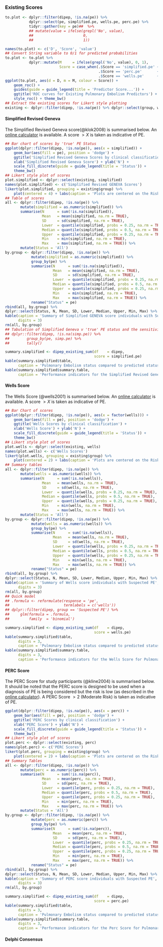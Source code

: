 ### Existing Scores {.tabset .tabset-fade .tabset-pills}

```r
to.plot <- dplyr::filter(dipep, !is.na(pe)) %>%
           dplyr::select(pe, simplified.pe, wells.pe, perc.pe) %>%
           tidyr::gather(key = pe)##  %>%
           ## mutate(value = ifelse(grepl('No', value),
           ##                       0,
           ##                       1))

names(to.plot) <- c('D', 'Score', 'value')
## Convert String variable to 0/1 for predicted probabilities
to.plot <- to.plot %>%
           dplyr::mutate(M     = ifelse(grepl('No', value), 0, 1),
                         Score = case_when(.$Score == 'simplified.pe' ~ 'Simplified Revised Geneva',
                                           .$Score == 'perc.pe'       ~ 'PERC',
                                           .$Score == 'wells.pe'      ~ 'Wells'))
ggplot(to.plot, aes(d = D, m = M, colour = Score)) +
    geom_roc() +
    guides(guide = guide_legend(title = 'Predictor Score...')) +
    ggtitle('ROC curves for Existing Pulmonary Embolism Predictors') +
    style_roc() + theme_bw()
## Extract the existing scores for Likert style plotting
existing <- dplyr::filter(dipep, !is.na(pe)) %>% dplyr::select(group, wells, simplified, perc)

```

#### Simplified Revised Geneva

The Simplified Revised Geneva score(@klok2008) is summarised below.  An [online calculator](https://www.mdcalc.com/geneva-score-revised-pulmonary-embolism) is available.  A score $> X$ is taken as indicative of PE.

```r
## Bar chart of scores by 'true' PE Status
ggplot(dplyr::filter(dipep, !is.na(pe)), aes(x = simplified)) +
    geom_bar(aes(fill = pe), position = 'dodge') +
    ggtitle('Simplified Revised Geneva Scores by clinical classification') +
    xlab('Simplified Revised Geneva Score') + ylab('N') +
    scale_fill_discrete(guide = guide_legend(title = 'Status')) +
    theme_bw()
## Likert style plot of scores
plot.simplified <- dplyr::select(existing, simplified)
names(plot.simplified) <- c('Simplified Revised GENEVA Scores')
likert(plot.simplified, grouping = existing$group) %>%
    plot(centered = 4) + labs(caption = 'Plots are centered on the Risk category (4).\n Percentages indicate the proportion below, within and above this.')
## Table of scores
all <- dplyr::filter(dipep, !is.na(pe)) %>%
       mutate(simplified = as.numeric(simplified)) %>%
       summarise(N      = sum(!is.na(simplified)),
                 Mean   = mean(simplified, na.rm = TRUE),
                 SD     = sd(simplified, na.rm = TRUE),
                 Lower  = quantile(simplified, probs = 0.25, na.rm = TRUE),
                 Median = quantile(simplified, probs = 0.5, na.rm = TRUE),
                 Upper  = quantile(simplified, probs = 0.25, na.rm = TRUE),
                 Min    = min(simplified, na.rm = TRUE),
                 Max    = max(simplified, na.rm = TRUE)) %>%
       mutate(Status = 'All')
by.group <- dplyr::filter(dipep, !is.na(pe)) %>%
            mutate(simplified = as.numeric(simplified)) %>%
            group_by(pe) %>%
            summarise(N      = sum(!is.na(simplified)),
                      Mean   = mean(simplified, na.rm = TRUE),
                      SD     = sd(simplified, na.rm = TRUE),
                      Lower  = quantile(simplified, probs = 0.25, na.rm = TRUE),
                      Median = quantile(simplified, probs = 0.5, na.rm = TRUE),
                      Upper  = quantile(simplified, probs = 0.25, na.rm = TRUE),
                      Min    = min(simplified, na.rm = TRUE),
                      Max    = max(simplified, na.rm = TRUE)) %>%
            rename("Status" = pe)
rbind(all, by.group) %>%
dplyr::select(Status, N, Mean, SD, Lower, Median, Upper, Min, Max) %>%
kable(caption = 'Summary of Simplified GENEVA score individuals with Suspected PE',
      digits = 3)
rm(all, by.group)
## Tabulation of Simplified Geneva v 'true' PE status and the sensitivity and specificity
## dplyr::filter(dipep, !is.na(simp.pe)) %>%
##        group_by(pe, simp.pe) %>%
##        tally()

```

```r
summary.simplified <- dipep_existing_sum(df    = dipep,
                                         score = simplified.pe)
kable(summary.simplified$table,
      caption = 'Pulmonary Embolism status compared to predicted status based on Simplified Revised Geneva Score.')
kable(summary.simplified$summary.table,
      caption = 'Performance indicators for the Simplified Revised Geneva Score for Pulmonary Embolism applied retrospectively to the DiPEP data.')

```


#### Wells Score

The Wells Score (@wells2001) is summarised below.  An [online calculator](https://www.mdcalc.com/wells-criteria-pulmonary-embolism) is available.  A score $> X$ is taken as indicative of PE.

```r
## Bar Chart of scores
ggplot(dplyr::filter(dipep, !is.na(pe)), aes(x = factor(wells))) +
    geom_bar(aes(fill = pe), position = 'dodge') +
    ggtitle('Wells Scores by clinical classification') +
    xlab('Wells Score') + ylab('N') +
    scale_fill_discrete(guide = guide_legend(title = 'Status')) +
    theme_bw()
## Likert style plot of scores
plot.wells <- dplyr::select(existing, wells)
names(plot.wells) <- c('Wells Scores')
likert(plot.wells, grouping = existing$group) %>%
    plot(centered = 2) + labs(caption = 'Plots are centered on the Risk category (2).\n Percentages indicate the proportion below, within and above this.')
## Summary tables
all <- dplyr::filter(dipep, !is.na(pe)) %>%
       mutate(wells = as.numeric(wells)) %>%
       summarise(N      = sum(!is.na(wells)),
                 Mean   = mean(wells, na.rm = TRUE),
                 SD     = sd(wells, na.rm = TRUE),
                 Lower  = quantile(wells, probs = 0.25, na.rm = TRUE),
                 Median = quantile(wells, probs = 0.5, na.rm = TRUE),
                 Upper  = quantile(wells, probs = 0.25, na.rm = TRUE),
                 Min    = min(wells, na.rm = TRUE),
                 Max    = max(wells, na.rm = TRUE)) %>%
       mutate(Status = 'All')
by.group <- dplyr::filter(dipep, !is.na(pe)) %>%
            mutate(wells = as.numeric(wells)) %>%
            group_by(pe) %>%
            summarise(N      = sum(!is.na(wells)),
                      Mean   = mean(wells, na.rm = TRUE),
                      SD     = sd(wells, na.rm = TRUE),
                      Lower  = quantile(wells, probs = 0.25, na.rm = TRUE),
                      Median = quantile(wells, probs = 0.5, na.rm = TRUE),
                      Upper  = quantile(wells, probs = 0.25, na.rm = TRUE),
                      Min    = min(wells, na.rm = TRUE),
                      Max    = max(wells, na.rm = TRUE)) %>%
            rename("Status" = pe)
rbind(all, by.group) %>%
dplyr::select(Status, N, Mean, SD, Lower, Median, Upper, Min, Max) %>%
kable(caption = 'Summary of Wells score individuals with Suspected PE',
      digits = 3)
rm(all, by.group)
## Quick model
## .formula <- reformulate(response = 'pe',
##                         termlabels = c('wells'))
## dplyr::filter(dipep, group == 'Suspected PE') %>%
##     glm(formula = .formula,
##         family  = 'binomial')

```

```r
summary.simplified <- dipep_existing_sum(df    = dipep,
                                         score = wells.pe)
kable(summary.simplified$table,
      digits = 3,
      caption = 'Pulmonary Embolism status compared to predicted status based on Wells Score.')
kable(summary.simplified$summary.table,
      digits = 3,
      caption = 'Performance indicators for the Wells Score for Pulmonary Embolism applied retrospectively to the DiPEP data.')

```

#### PERC Score

The PERC Score for study participants (@kline2004) is summarised below.  It should be noted that the PERC score is designed to be used when a diagnosis of PE is being considered but the risk is low (as described in the [online calculator](http://www.mdcalc.com/perc-rule-pulmonary-embolism/)).  A PERC Score $> 2$ (Moderate Risk) is taken as indicative of PE.

```r
ggplot(dplyr::filter(dipep, !is.na(pe)), aes(x = perc)) +
    geom_bar(aes(fill = pe), position = 'dodge') +
    ggtitle('PERC Scores by clinical classification') +
    xlab('PERC Score') + ylab('N') +
    scale_fill_discrete(guide = guide_legend(title = 'Status')) +
    theme_bw()
## Likert style plot of scores
plot.perc <- dplyr::select(existing, perc)
names(plot.perc) <- c('PERC Scores')
likert(plot.perc, grouping = existing$group) %>%
    plot(centered = 2) + labs(caption = 'Plots are centered on the Risk category.\n Percentages indicate the proportion below, within and above this.')
## Summary Tables
all <- dplyr::filter(dipep, !is.na(pe)) %>%
       mutate(perc = as.numeric(perc)) %>%
       summarise(N      = sum(!is.na(perc)),
                 Mean   = mean(perc, na.rm = TRUE),
                 SD     = sd(perc, na.rm = TRUE),
                 Lower  = quantile(perc, probs = 0.25, na.rm = TRUE),
                 Median = quantile(perc, probs = 0.5, na.rm = TRUE),
                 Upper  = quantile(perc, probs = 0.25, na.rm = TRUE),
                 Min    = min(perc, na.rm = TRUE),
                 Max    = max(perc, na.rm = TRUE)) %>%
       mutate(Status = 'All')
by.group <- dplyr::filter(dipep, !is.na(pe)) %>%
            mutate(perc = as.numeric(perc)) %>%
            group_by(pe) %>%
            summarise(N      = sum(!is.na(perc)),
                      Mean   = mean(perc, na.rm = TRUE),
                      SD     = sd(perc, na.rm = TRUE),
                      Lower  = quantile(perc, probs = 0.25, na.rm = TRUE),
                      Median = quantile(perc, probs = 0.5, na.rm = TRUE),
                      Upper  = quantile(perc, probs = 0.25, na.rm = TRUE),
                      Min    = min(perc, na.rm = TRUE),
                      Max    = max(perc, na.rm = TRUE)) %>%
            rename("Status" = pe)
rbind(all, by.group) %>%
dplyr::select(Status, N, Mean, SD, Lower, Median, Upper, Min, Max) %>%
kable(caption = 'Summary of PERC score individuals with Suspected PE',
      digits = 3)
rm(all, by.group)

```

```r
summary.simplified <- dipep_existing_sum(df    = dipep,
                                         score = perc.pe)
kable(summary.simplified$table,
      digits = 3,
      caption = 'Pulmonary Embolism status compared to predicted status based on Perc Score.')
kable(summary.simplified$summary.table,
      digits = 3,
      caption = 'Performance indicators for the Perc Score for Pulmonary Embolism applied retrospectively to the DiPEP data.')

```

#### Delphi Consensus
